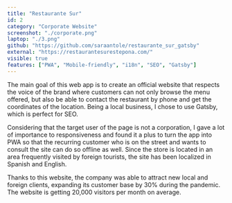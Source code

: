 ```yaml
---
title: "Restaurante Sur"
id: 2
category: "Corporate Website"
screenshot: "./corporate.png"
laptop: "./3.png"
github: "https://github.com/saraantole/restaurante_sur_gatsby"
external: "https://restaurantesurestepona.com/"
visible: true
features: ["PWA", "Mobile-friendly", "i18n", "SEO", "Gatsby"]
---
```


The main goal of this web app is to create an official website that respects the voice of the brand where customers can not only browse the menu offered, but also be able to contact the restaurant by phone and get the coordinates of the location.
Being a local business, I chose to use Gatsby, which is perfect for SEO.

Considering that the target user of the page is not a corporation, I gave a lot of importance to responsiveness and found it a plus to turn the app into PWA so that the recurring customer who is on the street and wants to consult the site can do so offline as well.
Since the store is located in an area frequently visited by foreign tourists, the site has been localized in Spanish and English.

Thanks to this website, the company was able to attract new local and foreign clients, expanding its customer base by 30% during the pandemic. The website is getting 20,000 visitors per month on average.
